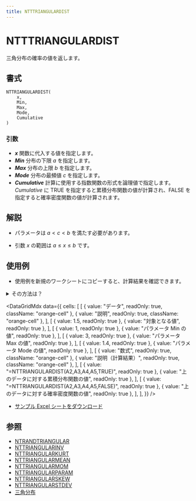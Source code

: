 ```yaml
---
title: NTTTRIANGULARDIST
---
```



# NTTTRIANGULARDIST

三角分布の確率の値を返します。

## 書式

```excel
NTTRIANGULARDIST(
    x,
    Min,
    Max,
    Mode,
    Cumulative
)
```

### 引数

- **_x_** 関数に代入する値を指定します。
- **_Min_** 分布の下限 $a$ を指定します。
- **_Max_** 分布の上限 $b$ を指定します。
- **_Mode_** 分布の最頻値 $c$ を指定します。
- **_Cumulative_** 計算に使用する指数関数の形式を論理値で指定します。*Cumulative* に TRUE を指定すると累積分布関数の値が計算され、FALSE を指定すると確率密度関数の値が計算されます。

## 解説

- パラメータは $a<c<b$ を満たす必要があります。

- 引数 *x* の範囲は $a\leq x\leq b$ です。

## 使用例

- 使用例を新規のワークシートにコピーすると、計算結果を確認できます。

<details>
<summary>その方法は？</summary>

1.  新しいブックまたはワークシートを作成します。
2.  ヘルプ トピックにある使用例を選択します（行番号および列番号を除く）。

    ![Selecting an example from Help](./../../assets/functions/HowToCopy.png)

    ヘルプから使用例を選択する

3.  Ctrl キーを押しながら C キーを押します。
4.  ワークシートのセル A1 を選択し、Ctrl キーを押しながら V キーを押します。
5.  計算結果と結果を返す数式の表示を切り替えるには、Ctrl キーを押しながら ` (アクサン グラーブ) キーを押すか、または [ツール] メニューの [ワークシート分析] をポイントし、[ワークシート分析モード] をクリックします。

</details>

<DataGridMdx
  data={{
    cells: [
      [
        { value: "データ", readOnly: true, className: "orange-cell" },
        { value: "説明", readOnly: true, className: "orange-cell" },
      ],
      [
        { value: 1.5, readOnly: true },
        { value: "対象となる値", readOnly: true },
      ],
      [
        { value: 1, readOnly: true },
        { value: "パラメータ Min の値", readOnly: true },
      ],
      [
        { value: 3, readOnly: true },
        { value: "パラメータ Max の値", readOnly: true },
      ],
      [
        { value: 1.4, readOnly: true },
        { value: "パラメータ Mode の値", readOnly: true },
      ],
      [
        { value: "数式", readOnly: true, className: "orange-cell" },
        { value: "説明（計算結果）", readOnly: true, className: "orange-cell" },
      ],
      [
        { value: "=NTTRIANGULARDIST(A2,A3,A4,A5,TRUE)", readOnly: true },
        { value: "上のデータに対する累積分布関数の値", readOnly: true },
      ],
      [
        { value: "=NTTRIANGULARDIST(A2,A3,A4,A5,FALSE)", readOnly: true },
        { value: "上のデータに対する確率密度関数の値", readOnly: true },
      ],
    ],
  }}
/>

- [サンプル Excel シートをダウンロード](./../../assets/NtRand2.zip)

## 参照

- [NTRANDTRIANGULAR](../01-random-numbers/01-single-series/14-ntrandtriangular.mdx)
- [NTTRIANGULARINV](088-nttriangularinv.mdx)
- [NTTRIANGULARKURT](089-nttriangularkurt.mdx)
- [NTTRIANGULARMEAN](090-nttriangularmean.mdx)
- [NTTRIANGULARMOM](091-nttriangularmom.mdx)
- [NTTRIANGULARPARAM](092-nttriangularparam.mdx)
- [NTTRIANGULARSKEW](093-nttriangularskew.mdx)
- [NTTRIANGULARSTDEV](094-nttriangularstdev.mdx)
- [三角分布](../../05-gallery-of-distributions/triangular-distribution.mdx)
